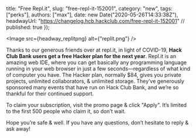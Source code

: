   title: "Free Repl.it",
  slug: "free-repl-it-152001",
  category: "new",
  tags: ["perks"],
  authors: ["max"],
  date: new Date("2020-05-26T14:33:38Z"),
  headwayUrl: "https://changelog.hcb.hackclub.com/free-repl-it-152001" // published: true
});


      
<Image src={headway_replitpng} alt={"replit.png"} />


Thanks to our generous friends over at repl.it, in light of COVID-19, **Hack Club Bank users get a free Hacker plan for the next year**. Repl.it is an amazing web IDE, where you can get basically any programming language running in your web browser in just a few seconds—regardless of what kind of computer you have. The Hacker plan, normally $84, gives you private projects, unlimited collaborators, & unlimited storage. They’ve generously sponsored many events that have run on Hack Club Bank, and we’re so thankful for their continued support.

To claim your subscription, visit the promo page & click "Apply". It’s limited to the first 500 people who claim it, so don’t wait.

Hope you’re safe & well. If you have any questions, don’t hesitate to reply & ask away!
